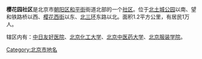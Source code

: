 '''樱花园社区'''是北京市[[朝阳区_(北京市)|朝阳区]][[和平街|和平街]]街道北部的一个[[社区|社区]]。位于[[北土城公园|北土城公园]]以南、望和铁路桥以西、[[樱花西街|樱花西街]]以东、[[北京三环路|北三环]]东路以北。面积1.2平方公里，有居民1万人。

辖区内有：[[中日友好医院|中日友好医院]]、[[北京化工大学|北京化工大学]]、[[北京中医药大学|北京中医药大学]]、[[北京服装学院|北京服装学院]]。

[[Category:北京市地名|Category:北京市地名]]
